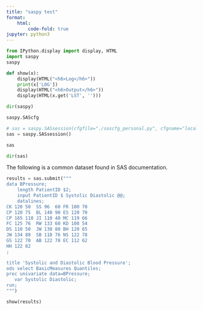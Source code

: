 ```yaml
---
title: "saspy test"
format:
    html:
        code-fold: true
jupyter: python3
---
```


```python
from IPython.display import display, HTML
import saspy
saspy
```

```python
def show(x):
    display(HTML("<h6>Log</h6>"))
    print(x['LOG'])
    display(HTML("<h6>Output</h6>"))
    display(HTML(x.get('LST', '')))
```

```python
dir(saspy)
```

```python
saspy.SAScfg
```

```python
# sas = saspy.SASsession(cfgfile="./sascfg_personal.py", cfgname="local")
sas = saspy.SASsession()
```

```python
sas
```

```python
dir(sas)
```

The following is a common dataset found in SAS documentation.

```python
results = sas.submit("""
data BPressure;
    length PatientID $2;
    input PatientID $ Systolic Diastolic @@;
    datalines;
CK 120 50  SS 96  60 FR 100 70
CP 120 75  BL 140 90 ES 120 70
CP 165 110 JI 110 40 MC 119 66
FC 125 76  RW 133 60 KD 108 54
DS 110 50  JW 130 80 BH 120 65
JW 134 80  SB 118 76 NS 122 78
GS 122 70  AB 122 78 EC 112 62
HH 122 82
;

title 'Systolic and Diastolic Blood Pressure';
ods select BasicMeasures Quantiles;
proc univariate data=BPressure;
   var Systolic Diastolic;
run;
""")
```

```python
show(results)
```

